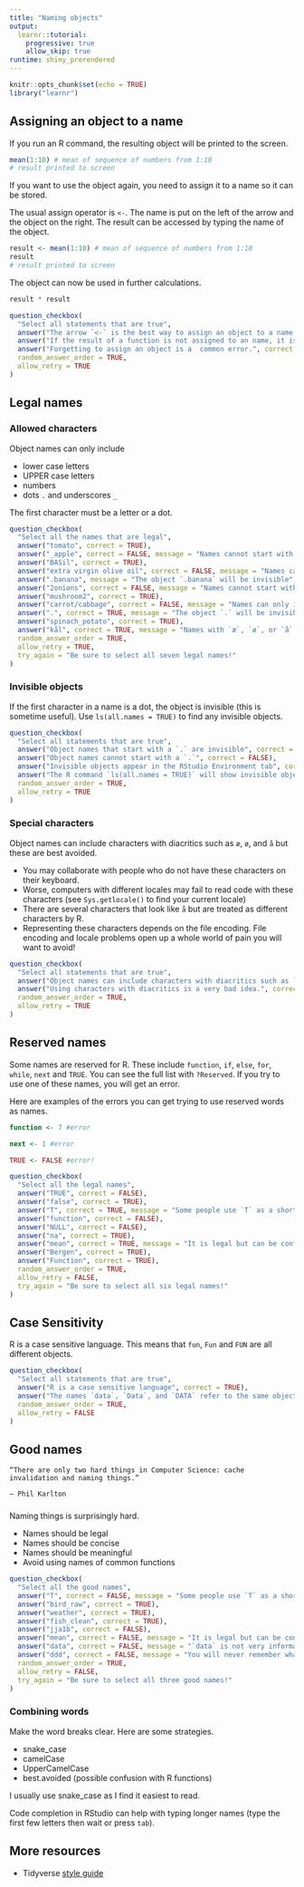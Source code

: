 ```yaml
---
title: "Naming objects"
output: 
  learnr::tutorial:
    progressive: true
    allow_skip: true
runtime: shiny_prerendered
---
```


```r
knitr::opts_chunk$set(echo = TRUE)
library("learnr")
```

## Assigning an object to a name

If you run an R command, the resulting object will be printed to the screen.

```r
mean(1:10) # mean of sequence of numbers from 1:10
# result printed to screen
```

If you want to use the object again, you need to assign it to a name so it can be stored.

The usual assign operator is `<-`. 
The name is put on the left of the arrow and the object on the right.
The result can be accessed by typing the name of the object.

```r
result <- mean(1:10) # mean of sequence of numbers from 1:10
result
# result printed to screen
```

The object can now be used in further calculations.

```r
result * result
```


```r
question_checkbox(
  "Select all statements that are true",
  answer("The arrow `<-` is the best way to assign an object to a name.", correct = TRUE),
  answer("If the result of a function is not assigned to an name, it is printed to the screen and lost.", correct = TRUE),
  answer("Forgetting to assign an object is a  common error.", correct = TRUE),
  random_answer_order = TRUE,
  allow_retry = TRUE
)
```

## Legal names

### Allowed characters

Object names can only include

- lower case letters
- UPPER case letters
- numbers
- dots `.` and underscores `_`

The first character must be a letter or a dot.

```r
question_checkbox(
  "Select all the names that are legal",
  answer("tomato", correct = TRUE),
  answer("_apple", correct = FALSE, message = "Names cannot start with an underscore"),
  answer("BASil", correct = TRUE),
  answer("extra virgin olive oil", correct = FALSE, message = "Names cannot include spaces"),
  answer(".banana", message = "The object `.banana` will be invisible", correct = TRUE),
  answer("2onions", correct = FALSE, message = "Names cannot start with a number"),
  answer("mushroom2", correct = TRUE),
  answer("carrot/cabbage", correct = FALSE, message = "Names can only include letters, numbers, `.` and `_`"),
  answer(".", correct = TRUE, message = "The object `.` will be invisible"),
  answer("spinach_potato", correct = TRUE),
  answer("kål", correct = TRUE, message = "Names with `æ`, `ø`, or `å` are legal but can cause huge problems with locale. Avoid."),
  random_answer_order = TRUE,
  allow_retry = TRUE,
  try_again = "Be sure to select all seven legal names!"
)
```

### Invisible objects

If the first character in a name is a dot, the object is invisible (this is sometime useful). 
Use `ls(all.names = TRUE)` to find any invisible objects. 

```r
question_checkbox(
  "Select all statements that are true",
  answer("Object names that start with a `.` are invisible", correct = TRUE),
  answer("Object names cannot start with a `.`", correct = FALSE),
  answer("Invisible objects appear in the RStudio Environment tab", correct = FALSE),
  answer("The R command `ls(all.names = TRUE)` will show invisible objects", correct = TRUE),
  random_answer_order = TRUE,
  allow_retry = TRUE
)
```

### Special characters

Object names can include characters with diacritics such as `æ`, `ø`, and `å` but these are best avoided. 

 - You may collaborate with people who do not have these characters on their keyboard.
 - Worse, computers with different locales may fail to read code with these characters (see `Sys.getlocale()` to find your current locale)
 - There are several characters that look like `å` but are treated as different characters by R.
 - Representing these characters depends on the file encoding. 
File encoding and locale problems open up a whole world of pain you will want to avoid!

```r
question_checkbox(
  "Select all statements that are true",
  answer("Object names can include characters with diacritics such as `ø` and `å`.", correct = TRUE),
  answer("Using characters with diacritics is a very bad idea.", correct = TRUE),
  random_answer_order = TRUE,
  allow_retry = TRUE
)
```

## Reserved names

Some names are reserved for R.
These include `function`, `if`, `else`, `for`, `while`, `next` and `TRUE`. 
You can see the full list with `?Reserved`.
If you try to use one of these names, you will get an error.

Here are examples of the errors you can get trying to use reserved words as names.
```r
function <- 7 #error
```
```r
next <- 1 #error
```
```r
TRUE <- FALSE #error!
```


```r
question_checkbox(
  "Select all the legal names",
  answer("TRUE", correct = FALSE),
  answer("false", correct = TRUE),
  answer("T", correct = TRUE, message = "Some people use `T` as a shortcut for TRUE. Using `T` as an object name will ruin their code."),
  answer("function", correct = FALSE),
  answer("NULL", correct = FALSE),
  answer("na", correct = TRUE),
  answer("mean", correct = TRUE, message = "It is legal but can be confusing to give objects the same name existing R functions such as `mean`"),
  answer("Bergen", correct = TRUE),
  answer("Function", correct = TRUE),
  random_answer_order = TRUE,
  allow_retry = FALSE,
  try_again = "Be sure to select all six legal names!"
)
```

## Case Sensitivity

R is a case sensitive language. 
This means that `fun`, `Fun` and `FUN` are all different objects.

```r
question_checkbox(
  "Select all statements that are true",
  answer("R is a case sensitive language", correct = TRUE),
  answer("The names `data`, `Data`, and `DATA` refer to the same object.", correct = TRUE),
  random_answer_order = TRUE,
  allow_retry = FALSE
)
```

## Good names

    “There are only two hard things in Computer Science: cache invalidation and naming things.”

    — Phil Karlton
    
###

Naming things is surprisingly hard.

- Names should be legal
- Names should be concise
- Names should be meaningful
- Avoid using names of common functions

```r
question_checkbox(
  "Select all the good names",
  answer("T", correct = FALSE, message = "Some people use `T` as a shortcut for TRUE. Using `T` as an object name will ruin their code."),
  answer("bird_raw", correct = TRUE),
  answer("weather", correct = TRUE),
  answer("fish_clean", correct = TRUE),
  answer("jja1b", correct = FALSE),
  answer("mean", correct = FALSE, message = "It is legal but can be confusing to give objects the same name existing R functions such as `mean`"),
  answer("data", correct = FALSE, message = "`data` is not very informative, especially if you have multiple datasets to analyse"),
  answer("ddd", correct = FALSE, message = "You will never remember what `ddd` represents."),
  random_answer_order = TRUE,
  allow_retry = FALSE,
  try_again = "Be sure to select all three good names!"
)
```

### Combining words

Make the word breaks clear. Here are some strategies. 

- snake_case
- camelCase
- UpperCamelCase
- best.avoided (possible confusion with R functions)

I usually use snake_case as I find it easiest to read.

Code completion in RStudio can help with typing longer names (type the first few letters then wait or press `tab`).

## More resources

- Tidyverse [style guide](https://style.tidyverse.org/syntax.html#object-names)